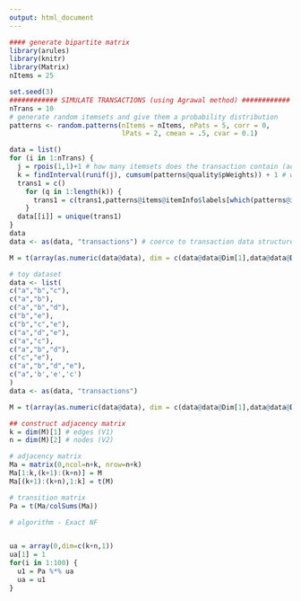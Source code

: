 ```yaml
---
output: html_document
---
```


```r
#### generate bipartite matrix
library(arules)
library(knitr)
library(Matrix)
nItems = 25

set.seed(3)
############ SIMULATE TRANSACTIONS (using Agrawal method) ############
nTrans = 10
# generate random itemsets and give them a probability distribution
patterns <- random.patterns(nItems = nItems, nPats = 5, corr = 0, 
                            lPats = 2, cmean = .5, cvar = 0.1)

data = list()
for (i in 1:nTrans) {
  j = rpois(1,1)+1 # how many itemsets does the transaction contain (add one to avoid empty transactions)
  k = findInterval(runif(j), cumsum(patterns@quality$pWeights)) + 1 # which itemsets #######
  trans1 = c()
    for (q in 1:length(k)) {
      trans1 = c(trans1,patterns@items@itemInfo$labels[which(patterns@items@data[,k[q]]==TRUE)])
    }
  data[[i]] = unique(trans1)
}
data
data <- as(data, "transactions") # coerce to transaction data structure

M = t(array(as.numeric(data@data), dim = c(data@data@Dim[1],data@data@Dim[2])))

```


```r
# toy dataset
data <- list(
c("a","b","c"),
c("a","b"),
c("a","b","d"),
c("b","e"),
c("b","c","e"),
c("a","d","e"),
c("a","c"),
c("a","b","d"),
c("c","e"),
c("a","b","d","e"),
c("a",'b','e','c')
)
data <- as(data, "transactions")

M = t(array(as.numeric(data@data), dim = c(data@data@Dim[1],data@data@Dim[2])))

```


```r
## construct adjacency matrix
k = dim(M)[1] # edges (V1)
n = dim(M)[2] # nodes (V2)

# adjacency matrix
Ma = matrix(0,ncol=n+k, nrow=n+k)
Ma[1:k,(k+1):(k+n)] = M
Ma[(k+1):(k+n),1:k] = t(M)

# transition matrix
Pa = t(Ma/colSums(Ma))

```

```r
# algorithm - Exact NF


ua = array(0,dim=c(k+n,1))
ua[1] = 1
for(i in 1:100) {
  u1 = Pa %*% ua
  ua = u1
}
```




